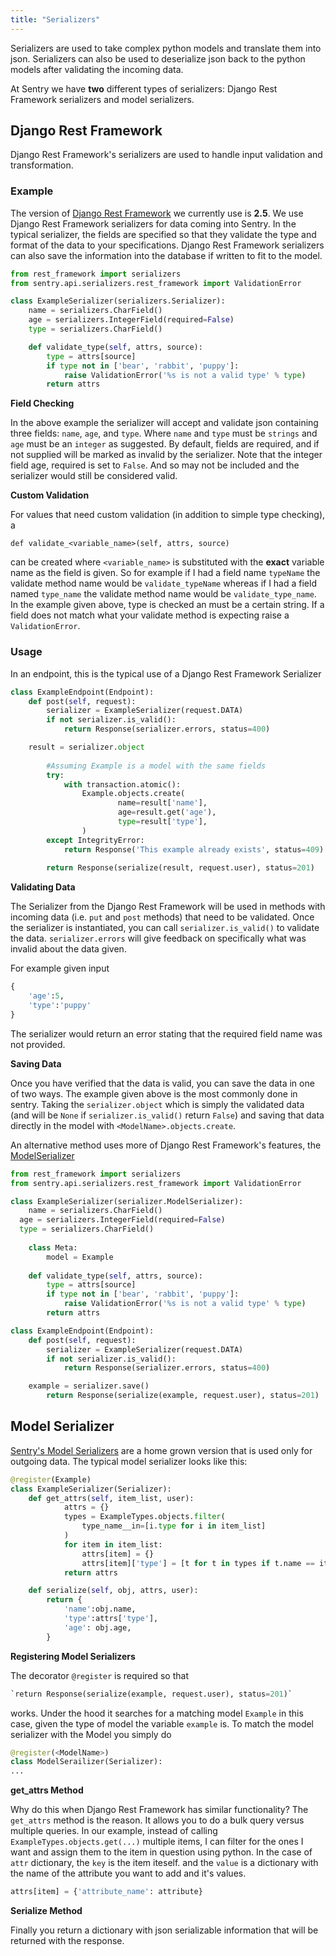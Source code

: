 ```yaml
---
title: "Serializers"
---
```


Serializers are used to take complex python models and translate them into json. Serializers can also be used to deserialize json back to the python models after validating the incoming data.

At Sentry we have **two** different types of serializers: Django Rest Framework serializers and model serializers.

## Django Rest Framework

Django Rest Framework's serializers are used to handle input validation and transformation.

### Example

The version of [Django Rest Framework](http://www.tomchristie.com/rest-framework-2-docs/) we currently use is **2.5**. We use Django Rest Framework serializers for data coming into Sentry. In the typical serializer, the fields are specified so that they validate the type and format of the data to your specifications. Django Rest Framework serializers can also save the information into the database if written to fit to the model.

```python
from rest_framework import serializers
from sentry.api.serializers.rest_framework import ValidationError

class ExampleSerializer(serializers.Serializer):
	name = serializers.CharField()
    age = serializers.IntegerField(required=False)
    type = serializers.CharField()

	def validate_type(self, attrs, source):
		type = attrs[source]
		if type not in ['bear', 'rabbit', 'puppy']:
			raise ValidationError('%s is not a valid type' % type)
		return attrs
```

**Field Checking**

In the above example the serializer will accept and validate json containing three fields: `name`, `age`, and `type`.  Where `name` and `type` must be `strings` and `age` must be an `integer` as suggested. By default, fields are required, and if not supplied will be marked as invalid by the serializer. Note that the integer field age, required is set to `False`. And so may not be included and the serializer would still be considered valid.

**Custom Validation**

For values that need custom validation (in addition to simple type checking), a 

`def validate_<variable_name>(self, attrs, source)`

can be created where `<variable_name>` is substituted with the **exact** variable name as the field is given. So for example if I had a field name `typeName` the validate method name would be `validate_typeName` whereas if I had a field named `type_name` the validate method name would be `validate_type_name`. In the example given above, type is checked an must be a certain string. If a field does not match what your validate method is expecting raise a `ValidationError`. 

### Usage

In an endpoint, this is the typical use of a Django Rest Framework Serializer

```python
class ExampleEndpoint(Endpoint):
	def post(self, request):
		serializer = ExampleSerializer(request.DATA)
		if not serializer.is_valid():
			return Response(serializer.errors, status=400)

    result = serializer.object
		
		#Assuming Example is a model with the same fields 
		try:
			with transaction.atomic():
				Example.objects.create(
						name=result['name'],
						age=result.get('age'),
						type=result['type'],
				)
		except IntegrityError:
			return Response('This example already exists', status=409)
		
		return Response(serialize(result, request.user), status=201)
```

**Validating Data**

The Serializer from the Django Rest Framework will be used in methods with incoming data (i.e. `put` and `post` methods) that need to be validated. Once the serializer is instantiated, you can call `serializer.is_valid()` to validate the data. `serializer.errors` will give feedback on specifically what was invalid about the data given. 

For example given input

```python
{
	'age':5,
	'type':'puppy'
}
```

The serializer would return an error stating that the required field name was not provided.

**Saving Data**

Once you have verified that the data is valid, you can save the data in one of two ways. The example given above is the most commonly done in sentry. Taking the `serializer.object` which is simply the validated data (and will be `None` if `serializer.is_valid()` return `False`) and saving that data directly in the model with `<ModelName>.objects.create`.

An alternative method uses more of Django Rest Framework's features, the [ModelSerializer](http://www.tomchristie.com/rest-framework-2-docs/api-guide/serializers#modelserializer)

```python
from rest_framework import serializers
from sentry.api.serializers.rest_framework import ValidationError

class ExampleSerializer(serializer.ModelSerializer):
	name = serializers.CharField()
  age = serializers.IntegerField(required=False)
  type = serializers.CharField()
	
	class Meta:
		model = Example
 
	def validate_type(self, attrs, source):
		type = attrs[source]
		if type not in ['bear', 'rabbit', 'puppy']:
			raise ValidationError('%s is not a valid type' % type)
		return attrs

class ExampleEndpoint(Endpoint):
	def post(self, request):
		serializer = ExampleSerializer(request.DATA)
		if not serializer.is_valid():
			return Response(serializer.errors, status=400)

    example = serializer.save()
		return Response(serialize(example, request.user), status=201)
```

## Model Serializer

[Sentry's Model Serializers](https://github.com/getsentry/sentry/blob/master/src/sentry/api/serializers/base.py) are a home grown version that is used only for outgoing data. The typical model serializer looks like this:

```python
@register(Example)
class ExampleSerializer(Serializer):
	def get_attrs(self, item_list, user):
			attrs = {}
			types = ExampleTypes.objects.filter(
				type_name__in=[i.type for i in item_list]
			)
			for item in item_list:
				attrs[item] = {}
				attrs[item]['type'] = [t for t in types if t.name == item.type_name]
			return attrs

	def serialize(self, obj, attrs, user):
		return {
			'name':obj.name,
			'type':attrs['type'],
			'age': obj.age,
		}

```

**Registering Model Serializers** 

The decorator `@register` is required so that 

```python
`return Response(serialize(example, request.user), status=201)`
```

works. Under the hood it searches for a matching model `Example` in this case, given the type of model the variable `example` is. To match the model serializer with the Model you simply do 

```python
@register(<ModelName>)
class ModelSerailizer(Serializer):
...
```

**get_attrs Method**

Why do this when Django Rest Framework has similar functionality? The `get_attrs` method is the reason. It allows you to do a bulk query versus multiple queries. In our example, instead of calling `ExampleTypes.objects.get(...)` multiple items, I can filter for the ones I want and assign them to the item in question using python. In the case of `attr` dictionary, the `key` is the item iteself. and the `value` is a dictionary with the name of the attribute you want to add and it's values. 

```python
attrs[item] = {'attribute_name': attribute}
```

**Serialize Method**

Finally you return a dictionary with json serializable information that will be returned with the response.
